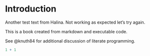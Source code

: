 # Introduction

Another test text from Halina. Not working as expected let's try again.

This is a book created from markdown and executable code.

See @knuth84 for additional discussion of literate programming.

```r
1 + 1
```
